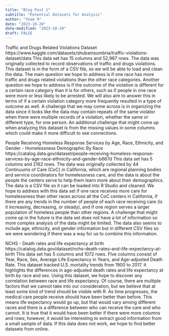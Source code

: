 ```yaml
---
title: "Blog Post 1"
subtitle: "Potential Datasets for Analysis"
author: "Team 9"
date: "2023-10-20"
date-modified: "2023-10-20"
draft: FALSE
---
```


Traffic and Drugs Related Violations Dataset
https://www.kaggle.com/datasets/shubamsumbria/traffic-violations-dataset/data
This data set has 15 columns and 52,967 rows. The data was originally collected to record observations of traffic and drugs violations. This dataset is in the form of a CSV file, so we will be able to load and clean the data. The main question we hope to address is if one race has more traffic and drugs related violations than the other race categories. Another question we hope to address is if the outcome of the violation is different for a certain race category than it is for others, such as if people in one race were more or less likely to be arrested. We will also aim to answer this in terms of if a certain violation category more frequently resulted in a type of outcome as well. A challenge that we may come across is in organizing the data since it looks like the data may contain repeats of the same violator when there were multiple records of a violation, whether the same or different type, for one person. An additional challenge that might come up when analyzing this dataset is from the missing values in some columns which could make it more difficult to see connections.

People Receiving Homeless Response Services by Age, Race, Ethnicity, and Gender - Homelessness Demographic By Race https://catalog.data.gov/dataset/people-receiving-homeless-response-services-by-age-race-ethnicity-and-gender-b667d
This data set has 5 columns and 2162 rows. The data was originally collected by 44 Continuums of Care (CoC) in California, which are regional planning bodies and service coordinators for homelessness care, and the data is about the people the centers serve to help them learn more about their demographics. The data is a CSV file so it can be loaded into R Studio and cleaned. We hope to address with this data set if one race receives more care for homelessness than other races across all the CoC centers in California, if there are any trends in the number of people of each race receiving care (is it increasing, decreasing, or steady), and if one region serves a larger population of homeless people than other regions. A challenge that might come up in the future is the data set does not have a lot of information so more complex analysis of the data might be limited. The data also seems to include age, ethnicity, and gender information but in different CSV files so we were wondering if there was a way for us to combine this information. 

NCHS - Death rates and life expectancy at birth
https://catalog.data.gov/dataset/nchs-death-rates-and-life-expectancy-at-birth
This data set has 5 columns and 1072 rows. FIve columns consist of Year, Race, Sex, Average Life Expectancy in Years, and Age-adjusted Death Rate. This dataset tracked U.S. mortality trends from 1900 to 2017. It highlights the differences in age-adjusted death rates and life expectancy at birth by race and sex. Using this dataset, we hope to discover any correlation between race and life expectancy. Of course, there are multiple factors that we cannot take into our consideration, but we believe that at least some kind of trend should be visible with R. As time progresses, the medical care people receive should have been better than before. This means life expectancy would go up, but that would vary among different races and there is a difference between who can receive the care and who cannot. It is true that it would have been better if there were more columns and rows; however, it would be interesting to extract good information from a small sample of data. If this data does not work, we hope to find better datasets from online. 
